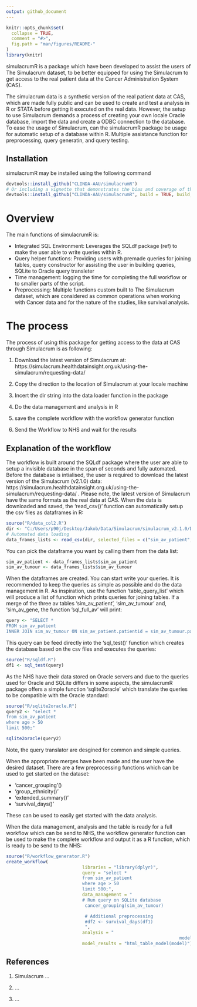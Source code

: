 ```yaml
---
output: github_document
---
```


<!-- README.md is generated from README.Rmd. Please edit that file -->

```r
knitr::opts_chunk$set(
  collapse = TRUE,
  comment = "#>",
  fig.path = "man/figures/README-"
)
library(knitr)
```

simulacrumR is a package which have been developed to assist the users of The Simulacrum dataset, to be better equipped for using the Simulacrum to get access to the real patient data at the Cancer Administration System (CAS). 

The simulacrum data is a synthetic version of the real patient data at CAS, which are made fully public and can be used to create and test a analysis in R or STATA before getting it executed on the real data. However, the setup to use Simulacrum demands a process of creating your own locale Oracle database, import the data and create a ODBC connection to the database. To ease the usage of Simulacrum, can the simulacrumR package be usage for automatic setup of a database within R. Multiple assistance function for preprocessing, query generatin, and query testing. 

## Installation
simulacrumR may be installed using the following command
```r
devtools::install_github("CLINDA-AAU/simulacrumR") 
# Or including a vignette that demonstrates the bias and coverage of the estimators
devtools::install_github("CLINDA-AAU/simulacrumR", build = TRUE, build_opts = c("--no-resave-data", "--no-manual")) ???????
```

# Overview
The main functions of simulacrumR is: 

- Integrated SQL Environment: Leverages the SQLdf package (ref) to make the user able to write queries within R.
- Query helper functions: Providing users with premade queries for joining tables, query constructor for assisting the user in building queries, SQLite to Oracle query transleter 
- Time management: logging the time for completing the full workflow or to smaller parts of the script. 
- Preprocessing: Multiple functions custom built to The Simulacrum dataset, which are considered as common operations when working with Cancer data and for the nature of the studies, like survival analysis. 

# The process 
The process of using this package for getting access to the data at CAS through Simulacrum is as following: 

1) Download the latest version of Simulacrum at: https://simulacrum.healthdatainsight.org.uk/using-the-simulacrum/requesting-data/

2) Copy the direction to the location of Simulacrum at your locale machine

3) Incert the dir string into the data loader function in the package 

4) Do the data management and analysis in R 

5) save the complete workflow with the workflow generator function 

6) Send the Workflow to NHS and wait for the results

## Explanation of the workflow
The workflow is built around the SQLdf package where the user are able to setup a invisible database in the span of seconds and fully automated. Before the database is intialised, the user is required to download the latest version of the Simulacrum (v2.1.0) data: https://simulacrum.healthdatainsight.org.uk/using-the-simulacrum/requesting-data/ .
Please note, the latest version of Simulacrum have the same formats as the real data at CAS. 
When the data is downloaded and saved, the 'read_csv()' function can automatically setup the csv files as dataframes in R:

```r
source("R/data_col2.R")
dir <- "C:/Users/p90j/Desktop/Jakob/Data/Simulacrum/simulacrum_v2.1.0/Data/"
# Automated data loading 
data_frames_lists <- read_csv(dir, selected_files = c("sim_av_patient", "sim_av_tumour")) 
```

You can pick the dataframe you want by calling them from the data list:

```r
sim_av_patient <- data_frames_lists$sim_av_patient
sim_av_tumour <- data_frames_lists$sim_av_tumour

```

When the dataframes are created. You can start write your queries. It is recommended to keep the queries as simple as possible and do the data management in R. As inspiration, use the function 'table_query_list' which will produce a list of function which prints queries for joining tables. If a merge of the three av tables 'sim_av_patient', 'sim_av_tumour' and, 'sim_av_gene, the function 'sql_full_av' will print: 
```r
query <- "SELECT *
FROM sim_av_patient
INNER JOIN sim_av_tumour ON sim_av_patient.patientid = sim_av_tumour.patientid;"
```


This query can be feed directly into the 'sql_test()' function which creates the database based on the csv files and executes the queries: 

```r
source("R/sqldf.R")
df1 <- sql_test(query)
```

As the NHS have their data stored on Oracle servers and due to the queries used for Oracle and SQLite differs in some aspects, the simulacrumR package offers a simple function 'sqlite2oracle' which translate the queries to be compatible with the Oracle standard:

```r
source("R/sqlite2oracle.R")
query2 <- "select *
from sim_av_patient
where age > 50
limit 500;"

sqlite2oracle(query2)
```

Note, the query translator are desgined for common and simple queries.

When the appropriate merges have been made and the user have the desired dataset. There are a few preprocessing functions which can be used to get started on the dataset: 

- 'cancer_grouping'()
- 'group_ethnicity()'
- 'extended_summary()'
- 'survival_days()'

These can be used to easily get started with the data analysis. 


When the data management, analysis and the table is ready for a full workflow which can be send to NHS, the workflow generator function can be used to make the complete workflow and output it as a R function, which is ready to be send to the NHS: 

```r
source("R/workflow_generator.R")
create_workflow(
                             libraries = "library(dplyr)",
                             query = "select * 
                             from sim_av_patient
                             where age > 50
                             limit 500;",
                             data_management = "
                             # Run query on SQLite database
                              cancer_grouping(sim_av_tumour)

                              # Additional preprocessing
                              #df2 <- survival_days(df1)
                              ",
                             analysis = "
                                                                  model = glm(x ~ x1 + x2 + x3, data=data)",
                             model_results = "html_table_model(model)")
```



## References

1. Simulacrum ... 

2. ... 

3. ...